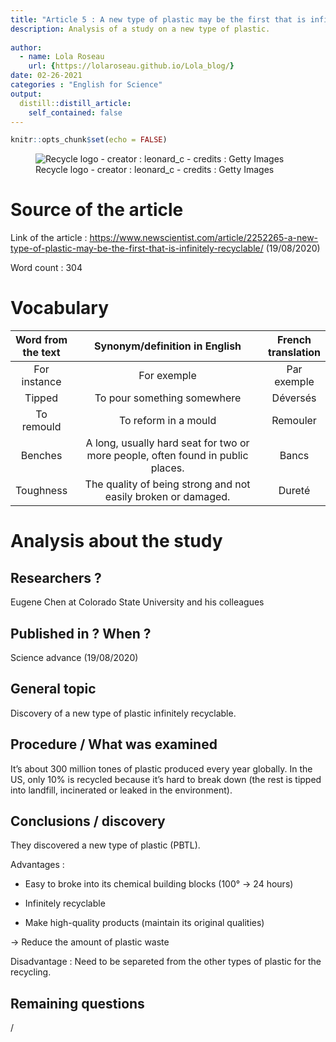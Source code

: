 ```yaml
---
title: "Article 5 : A new type of plastic may be the first that is infinitely recyclable"
description: Analysis of a study on a new type of plastic.
  
author:
  - name: Lola Roseau
    url: {https://lolaroseau.github.io/Lola_blog/} 
date: 02-26-2021
categories : "English for Science"
output:
  distill::distill_article:
    self_contained: false
---
```


```r
knitr::opts_chunk$set(echo = FALSE)
```

![Recycle logo - creator : leonard_c - credits : Getty Images](images/recycle.jpg) 

# Source of the article

Link of the article : <https://www.newscientist.com/article/2252265-a-new-type-of-plastic-may-be-the-first-that-is-infinitely-recyclable/> (19/08/2020)

Word count : 304

# Vocabulary

| Word from the text |                          Synonym/definition in English                          | French translation  |
| :----------------: | :-----------------------------------------------------------------------------: | :-----------------: |
|    For instance    |                                   For exemple                                   |     Par exemple     |
|       Tipped       |                           To pour something somewhere                           |      Déversés       |
|     To remould     |                              To reform in a mould                               |      Remouler       |
|      Benches       | A long, usually hard seat for two or more people, often found in public places. |        Bancs        |
|     Toughness      |          The quality of being strong and not easily broken or damaged.          |       Dureté        |

# Analysis about the study

## Researchers ?

Eugene Chen at Colorado State University and his colleagues 

## Published in ? When ?

Science advance (19/08/2020)

## General topic

Discovery of a new type of plastic infinitely recyclable.

## Procedure / What was examined

It’s about 300 million tones of plastic produced every year globally.
In the US, only 10% is recycled because it’s hard to break down (the rest is tipped into landfill, incinerated or leaked in the environment). 

## Conclusions / discovery

They discovered a new type of plastic (PBTL).

Advantages : 

- Easy to broke into its chemical building blocks (100° -> 24 hours)

- Infinitely recyclable

- Make high-quality products (maintain its original qualities)

-> Reduce the amount of plastic waste

Disadvantage : Need to be separeted from the other types of plastic for the recycling. 

## Remaining questions 

/

